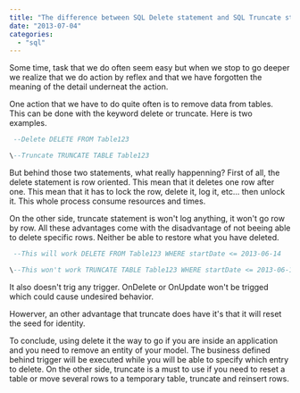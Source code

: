 ```yaml
---
title: "The difference between SQL Delete statement and SQL Truncate statement"
date: "2013-07-04"
categories: 
  - "sql"
---
```


Some time, task that we do often seem easy but when we stop to go deeper we realize that we do action by reflex and that we have forgotten the meaning of the detail underneat the action.

One action that we have to do quite often is to remove data from tables. This can be done with the keyword delete or truncate. Here is two examples. 
```sql
 --Delete DELETE FROM Table123

\--Truncate TRUNCATE TABLE Table123 
```


But behind those two statements, what really happenning? First of all, the delete statement is row oriented. This mean that it deletes one row after one. This mean that it has to lock the row, delete it, log it, etc... then unlock it. This whole process consume resources and times.

On the other side, truncate statement is won't log anything, it won't go row by row. All these advantages come with the disadvantage of not beeing able to delete specific rows. Neither be able to restore what you have deleted.


```sql
 --This will work DELETE FROM Table123 WHERE startDate <= 2013-06-14

\--This won't work TRUNCATE TABLE Table123 WHERE startDate <= 2013-06-14 -- Error! 
```


It also doesn't trig any trigger. OnDelete or OnUpdate won't be trigged which could cause undesired behavior.

Howerver, an other advantage that truncate does have it's that it will reset the seed for identity.

To conclude, using delete it the way to go if you are inside an application and you need to remove an entity of your model. The business defined behind trigger will be executed while you will be able to specify which entry to delete. On the other side, truncate is a must to use if you need to reset a table or move several rows to a temporary table, truncate and reinsert rows.
